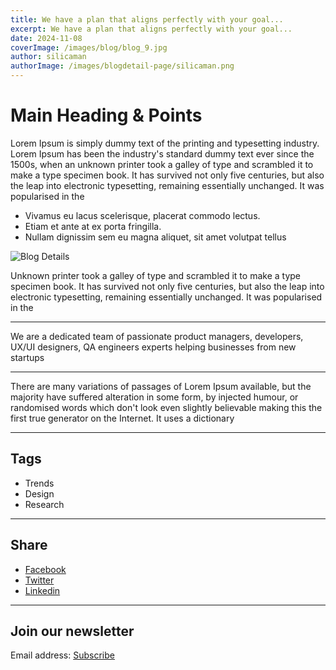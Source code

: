 ```yaml
---
title: We have a plan that aligns perfectly with your goal...
excerpt: We have a plan that aligns perfectly with your goal...
date: 2024-11-08
coverImage: /images/blog/blog_9.jpg
author: silicaman
authorImage: /images/blogdetail-page/silicaman.png
---
```


# Main Heading & Points

Lorem Ipsum is simply dummy text of the printing and typesetting industry. Lorem Ipsum has been the industry's standard dummy text ever since the 1500s, when an unknown printer took a galley of type and scrambled it to make a type specimen book. It has survived not only five centuries, but also the leap into electronic typesetting, remaining essentially unchanged. It was popularised in the

- Vivamus eu lacus scelerisque, placerat commodo lectus.
- Etiam et ante at ex porta fringilla.
- Nullam dignissim sem eu magna aliquet, sit amet volutpat tellus

![Blog Details](/images/blogdetail-1.jpg)

Unknown printer took a galley of type and scrambled it to make a type specimen book. It has survived not only five centuries, but also the leap into electronic typesetting, remaining essentially unchanged. It was popularised in the

---

We are a dedicated team of passionate product managers, developers, UX/UI designers, QA engineers experts helping businesses from new startups

---

There are many variations of passages of Lorem Ipsum available, but the majority have suffered alteration in some form, by injected humour, or randomised words which don't look even slightly believable making this the first true generator on the Internet. It uses a dictionary

---

## Tags

- Trends
- Design
- Research

---

## Share

- [Facebook](#)
- [Twitter](#)
- [Linkedin](#)

---

## Join our newsletter

Email address: [Subscribe](#)